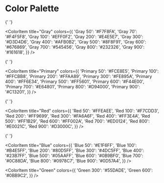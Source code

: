 
<Meta title="Foundations/Colors" />

# Color Palette

<ColorPalette>
  <ColorItem
    title="Black & White"
    colors={{
      Black: '#000',
      White: '#FFF',
    }}
  />

{' '}

<ColorItem
  title="Gray"
  colors={{
    'Gray 50': '#F7F8FA',
    'Gray 70': '#F4F5F8',
    'Gray 100': '#EFF0F2',
    'Gray 200': '#E4E5E7',
    'Gray 300': '#D3D4D6',
    'Gray 400': '#AFB0B2',
    'Gray 500': '#8F8F91',
    'Gray 600': '#676869',
    'Gray 700': '#545456',
    'Gray 800': '#232326',
    'Gray 900': '#161618',
  }}
/>

{' '}

<ColorItem
  title="Primary"
  colors={{
    'Primary 50': '#FCE8E5',
    'Primary 100': '#FFCBB8',
    'Primary 200': '#FFAA89',
    'Primary 300': '#FE895A',
    'Primary 400': '#FF6E34',
    'Primary 500': '#FF5601',
    'Primary 600': '#F44E00',
    'Primary 700': '#E64801',
    'Primary 800': '#D94000',
    'Primary 900': '#C13201',
  }}
/>

{' '}

<ColorItem
  title="Red"
  colors={{
    'Red 50': '#FFEAEE',
    'Red 100': '#F7CDD3',
    'Red 200': '#FF9699',
    'Red 300': '#FA6A6F',
    'Red 400': '#FF3E4A',
    'Red 500': '#FF1B29',
    'Red 600': '#FF002A',
    'Red 700': '#ED0124',
    'Red 800': '#E0021C',
    'Red 900': '#D3000C',
  }}
/>

{' '}

<ColorItem
  title="Blue"
  colors={{
    'Blue 50': '#E1F6FF',
    'Blue 100': '#B4E5FF',
    'Blue 200': '#80D5FF',
    'Blue 300': '#4DC5FF',
    'Blue 400': '#23B7FF',
    'Blue 500': '#05AAFF',
    'Blue 600': '#0B9BF0',
    'Blue 700': '#0C88DA',
    'Blue 800': '#0978C7',
    'Blue 900': '#0D57A4',
  }}
/>

  <ColorItem
    title="Green"
    colors={{
      'Green 300': '#55DADE',
      'Green 600': '#0BB9C2',
    }}
  />
</ColorPalette>
